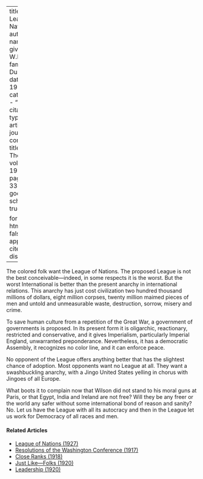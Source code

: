 
---
title: 'The League of Nations'
author:
  - name:
      given: W.E.B.
      family: Du Bois
date: May 1919
categories: 
  - ""
citation: 
  type: article-journal
  container-title: The Crisis
  volume: 19
  issue: 1
  page: 336-337
google-scholar: true

format:
  html:
    toc: false
    appendix-cite-as: display
---


The colored folk want the League of Nations. The proposed League is not the best conceivable---indeed, in some respects it is the worst. But the worst International is better than the present anarchy in international relations. This anarchy has just cost civilization two hundred thousand millions of dollars, eight million corpses, twenty million maimed pieces of men and untold and unmeasurable waste, destruction, sorrow, misery and crime.

To save human culture from a repetition of the Great War, a government of governments is proposed. In its present form it is oligarchic, reactionary, restricted and conservative, and it gives Imperialism, particularly Imperial England, unwarranted preponderance. Nevertheless, it has a democratic Assembly, it recognizes no color line, and it can enforce peace.

No opponent of the League offers anything better that has the slightest chance of adoption. Most opponents want no League at all. They want a swashbuckling anarchy, with a Jingo United States yelling in chorus with Jingoes of all Europe.

What boots it to complain now that Wilson did not stand to his moral guns at Paris, or that Egypt, India and Ireland are not free? Will they be any freer or the world any safer without some international bond of reason and sanity? No. Let us have the League with all its autocracy and then in the League let us work for Democracy of all races and men.

<!-- Similar articles start here -->
<div  class="clear-wrap"></div>

#### Related Articles

* [League of Nations (1927)](/Volumes/33/03/league_of_nations.html)
* [Resolutions of the Washington Conference (1917)](/Volumes/14/02/resolutions.html)
* [Close Ranks (1918)](/Volumes/16/03/close_ranks.html)
* [Just Like---Folks (1920)](/Volumes/19/05/just_like_folks.html)
* [Leadership (1920)](/Volumes/19/04/leadership.html)

<!-- Similar articles end here -->